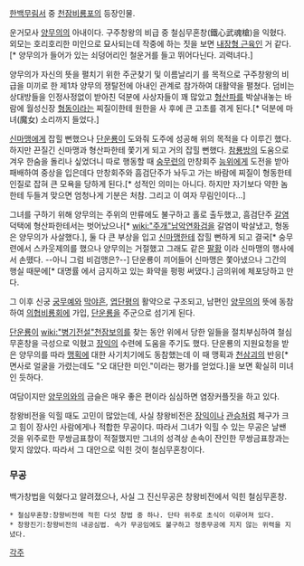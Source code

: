 [[한백무림서]] 중 [[천잠비룡포]]의 등장인물.

운거모사 [[양무의]]의 아내이다.
구주창왕의 비급 중 철심무혼창(鐵心武魂槍)을 익혔다.
외모는 호리호리한 미인으로 묘사되는데 작중에 하는 짓을 보면 [[내장형 근육]]인 거 같다.[* 양무의가 들어가 있는 쇠덩어리인 철운거를 들고 뛰어다닌다. 괴력녀다.]

양무의가 자신의 뜻을 펼치기 위한 주군찾기 및 이름날리기 를 목적으로 구주창왕의 비급을 미끼로 한 제1차 양무의 쟁탈전에 아내인 관계로 참가하여 대활약을 펼쳤다. 덤비는 상대방들을 인정사정없이 받아친 덕분에 사상자들이 꽤 많았고 [[형산파]]를 박살내놓는 바람에 월성신장 [[형동]]이라는 찌질이한테 원한을 사 후에 큰 고초를 겪게 된다.[* 덕분에 마녀(魔女) 소리까지 들었다.]

[[신마맹]]에게 잡힐 뻔했으나 [[단운룡]]이 도와줘 도주에 성공해 위의 목적을 다 이루긴 했다. 하지만 끈질긴 신마맹과 형산파한테 쫓기게 되고 거의 잡힐 뻔했다. [[참룡방]]의 도움으로 겨우 한숨을 돌리나 싶었더니 따로 행동할 때 [[숭무련]]의 만창회주 [[능위]]에게 도전을 받아 패배하여 중상을 입은데다 만창회주와 흠검단주가 놔두고 가는 바람에 찌질이 형동한테 인질로 잡혀 큰 모욕을 당하게 된다.[* 성적인 의미는 아니다. 하지만 자기보다 약한 놈한테 두들겨 맞으면 엄청나게 기분은 처참. 그리고 이 여자 무림인이다...]

그녀를 구하기 위해 양무의는 주위의 만류에도 불구하고 홀로 출두했고, 흠검단주 [[갈염]] 덕택에 형산파한테서는 벗어났으나[* [[wiki:"주개"남악연화검]]을 갈염이 박살냈고, 형동은 양무의가 사살했다.], 둘 다 큰 부상을 입고 [[신마맹]]한테 잡힐 뻔하게 되고 결국[* 숭무련에서 스카웃제의를 했으나 양무의는 거절했고 그래도 같은 [[팔황]] 이라 신마맹의 행사에서 손뗐다. --아니 그럼 비검맹은?--] 단운룡이 끼어들어 신마맹은 쫓아냈으나 그간의 행실 때문에[* 대명률 에서 금지하고 있는 화약을 펑펑 써댔다.] 금의위에 체포당하고 만다.

그 이후 신궁 [[궁무예]]와 [[막야흔]], [[엽단평]]의 활약으로 구조되고, 남편인 [[양무의]]의 뜻에 동참하여 [[의협비룡회]]에 가입, [[단운룡]]을 주군으로 섬기게 된다.

[[단운룡]]이 [[wiki:"병기전설"천잠보의]]를 찾는 동안 위에서 당한 일들을 절치부심하여 철심무혼창을 극성으로 익혔고 [[장익]]의 수련에 도움을 주기도 했다. 단운룡의 지원요청을 받은 양무의를 따라 [[맹획]]에 대한 사기치기에도 동참했는데 이 때 맹획과 [[천삼괴]]의 반응[* 면사로 얼굴을 가렸는데도 "오 대단한 미인."이라는 평가를 얻었다.]을 보면 확실히 미녀인 듯하다.

여담이지만 [[양무의]]와의 금슬은 매우 좋은 편이라 심심하면 염장커플짓을 하고 있다.

창왕비전을 익힐 때도 고민이 많았는데, 사실 창왕비전은 [[장익]]이나 [[관승]]처럼 체구가 크고 힘이 장사인 사람에게나 적합한 무공이다. 따라서 그녀가 익힐 수 있는 무공은 날쌘 것을 위주로한 무쌍금표창이 적절했지만 그녀의 성격상 손속이 잔인한 무쌍금표창과는 맞지 않았다. 따라서 그 대안으로 익힌 것이 철심무혼창이다.

=== 무공 ===
백가창법을 익혔다고 알려졌으나, 사실 그 진신무공은 창왕비전에서 익힌 철심무혼창.
 * 철심무혼창:창왕비전에 적힌 다섯 창법 중 하나. 단타 위주로 초식이 이루어져 있다.
 * 창왕진기:창왕비전의 내공심법. 속가 무공임에도 불구하고 정종무공에 지지 않는 위력을 지녔다.

[[각주]]
